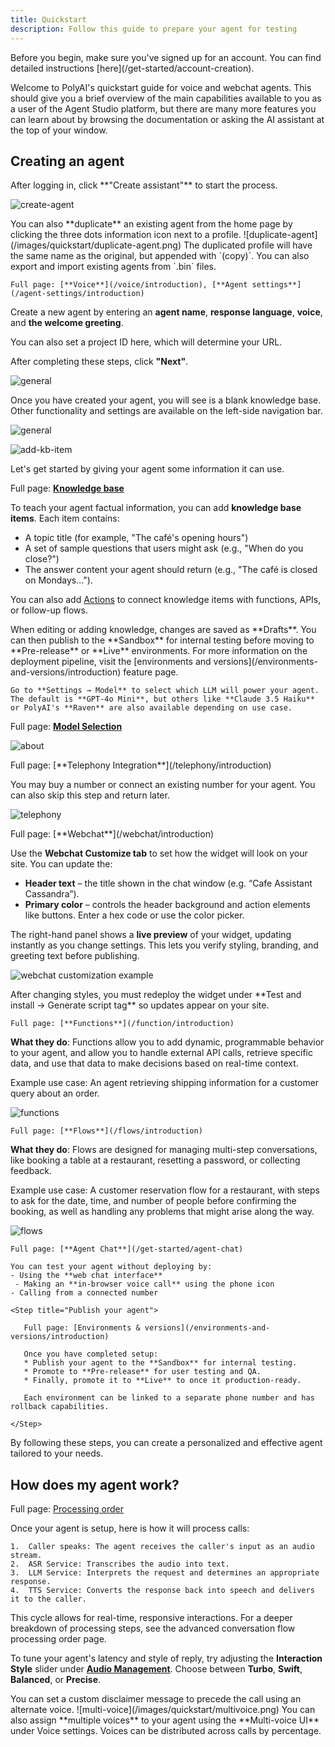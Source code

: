 ```yaml
---
title: Quickstart
description: Follow this guide to prepare your agent for testing
---
```


<Info>
  Before you begin, make sure you've signed up for an account. You can find detailed instructions [here](/get-started/account-creation).
</Info>

Welcome to PolyAI's quickstart guide for voice and webchat agents. This should give you a brief overview of the main capabilities available to you
as a user of the Agent Studio platform, but there are many more features you can learn about by browsing the documentation or asking the AI assistant at the top of your window.

## Creating an agent

<Steps>
  <Step title="Start the creation process">
    After logging in, click **"Create assistant"** to start the process.

![create-agent](/images/quickstart/create-assistant.png)

<Info>
  You can also **duplicate** an existing agent from the home page by clicking the three dots information icon next to a profile.
   ![duplicate-agent](/images/quickstart/duplicate-agent.png)
   The duplicated profile will have the same name as the original, but appended with `(copy)`. You can also export and import existing agents from `.bin` files.
</Info>

  </Step>

  <Step title="Set a name, response language, voice, and greeting line">

    Full page: [**Voice**](/voice/introduction), [**Agent settings**](/agent-settings/introduction)

Create a new agent by entering an **agent name**, **response language**, **voice**, and **the welcome greeting**.

You can also set a project ID here, which will determine your URL.

After completing these steps, click **"Next"**.

![general](/images/quickstart/general.png)

  </Step>

<Step title="Entering Agent Studio and the knowledge base">

Once you have created your agent, you will see is a blank knowledge base. Other functionality and settings are available on the left-side navigation bar.

![general](/images/quickstart/home.png)

</Step>

<Step title="Add a knowledge base item">

![add-kb-item](/images/quickstart/add-kb-item.png)

Let's get started by giving your agent some information it can use.

Full page: [**Knowledge base**](/knowledge-base/introduction)

To teach your agent factual information, you can add **knowledge base items**.
Each item contains:
- A topic title (for example, "The café's opening hours")
- A set of sample questions that users might ask (e.g., "When do you close?")
- The answer content your agent should return (e.g., "The café is closed on Mondays…").

You can also add [Actions](/knowledge-base/how-to-setup-action/introduction) to connect knowledge items with functions, APIs, or follow-up flows.

<Tip>
  When editing or adding knowledge, changes are saved as **Drafts**. You can then publish to the **Sandbox** for internal testing before moving to **Pre-release** or **Live** environments. For more information on the deployment pipeline, visit the [environments and versions](/environments-and-versions/introduction) feature page.
</Tip>

</Step>

<Step title="Change your language model">

    Go to **Settings → Model** to select which LLM will power your agent. The default is **GPT-4o Mini**, but others like **Claude 3.5 Haiku** or PolyAI's **Raven** are also available depending on use case.

Full page: [**Model Selection**](/agent-settings/model-use)

  </Step>

![about](/images/agent-about.png)

  <Step title="[Voice agents only] Select a number for telephony integration">
    Full page: [**Telephony Integration**](/telephony/introduction)

You may buy a number or connect an existing number for your agent. You can also skip this step and return later.

![telephony](/images/quickstart/telephony.png)

</Step>

<Step title="[Webchat agents only] Design your chat widget">
  Full page: [**Webchat**](/webchat/introduction)

Use the **Webchat Customize tab** to set how the widget will look on your site.
You can update the:

- **Header text** – the title shown in the chat window (e.g. “Cafe Assistant Cassandra”).
- **Primary color** – controls the header background and action elements like buttons. Enter a hex code or use the color picker.

The right-hand panel shows a **live preview** of your widget, updating instantly as you change settings. This lets you verify styling, branding, and greeting text before publishing.

![webchat customization example](/images/quickstart/webchat.png)

<Info>
After changing styles, you must redeploy the widget under **Test and install → Generate script tag** so updates appear on your site.
</Info>

</Step>

  <Step title="[Advanced] Integrate functions into your knowledge base">

    Full page: [**Functions**](/function/introduction)

**What they do**: Functions allow you to add dynamic, programmable behavior to your agent, and allow you to handle external API calls, retrieve specific data, and use that data to make decisions based on real-time context.

Example use case: An agent retrieving shipping information for a customer query about an order.

![functions](/images/quickstart/functions.png)

  </Step>

  <Step title="[Advanced] Add a flow to your project">

    Full page: [**Flows**](/flows/introduction)

**What they do**: Flows are designed for managing multi-step conversations, like booking a table at a restaurant, resetting a password, or collecting feedback.

Example use case: A customer reservation flow for a restaurant, with steps to ask for the date, time, and number of people before confirming the booking, as well as handling any problems that might arise along the way.

![flows](/images/quickstart/flows.png)

  </Step>

  <Step title="Test your agent (web-chat, browser call, or phone)">

    Full page: [**Agent Chat**](/get-started/agent-chat)

    You can test your agent without deploying by:
    - Using the **web chat interface**
     - Making an **in-browser voice call** using the phone icon
    - Calling from a connected number

  </Step>

    <Step title="Publish your agent">

       Full page: [Environments & versions](/environments-and-versions/introduction)

       Once you have completed setup:
       * Publish your agent to the **Sandbox** for internal testing.
       * Promote to **Pre-release** for user testing and QA.
       * Finally, promote it to **Live** to once it production-ready.

       Each environment can be linked to a separate phone number and has rollback capabilities.

    </Step>

</Steps>

By following these steps, you can create a personalized and effective agent tailored to your needs.

## How does my agent work?

Full page: [Processing order](/essentials/order)

Once your agent is setup, here is how it will process calls:

	1.	Caller speaks: The agent receives the caller's input as an audio stream.
	2.	ASR Service: Transcribes the audio into text.
	3.	LLM Service: Interprets the request and determines an appropriate response.
	4.	TTS Service: Converts the response back into speech and delivers it to the caller.

This cycle allows for real-time, responsive interactions. For a deeper breakdown of processing steps, see the advanced conversation flow processing order page.

<Tip>To tune your agent's latency and style of reply, try adjusting the **Interaction Style** slider under [**Audio Management**](/audio-management/introduction). Choose between **Turbo**, **Swift**, **Balanced**, or **Precise**.</Tip>

<Tip>
  You can set a custom disclaimer message to precede the call using an alternate voice.
     ![multi-voice](/images/quickstart/multivoice.png)
  You can also assign **multiple voices** to your agent using the **Multi-voice UI** under Voice settings. Voices can be distributed across calls by percentage.
</Tip>
